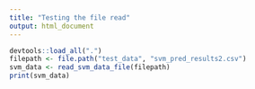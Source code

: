```yaml
---
title: "Testing the file read"
output: html_document
---
```


```r
devtools::load_all(".")
filepath <- file.path("test_data", "svm_pred_results2.csv")
svm_data <- read_svm_data_file(filepath)
print(svm_data)
```



